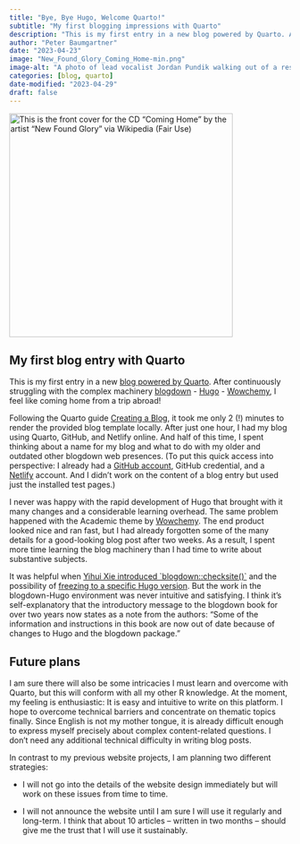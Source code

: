 ```yaml
---
title: "Bye, Bye Hugo, Welcome Quarto!"
subtitle: "My first blogging impressions with Quarto"
description: "This is my first entry in a new blog powered by Quarto. After continuously struggling with a complex machinery (blogdown, Hugo, Wowchemy), I feel like coming home from a trip abroad!"
author: "Peter Baumgartner"
date: "2023-04-23"
image: "New_Found_Glory_Coming_Home-min.png"
image-alt: "A photo of lead vocalist Jordan Pundik walking out of a restaurant holding a suitcase that reads the words 'NEW FOUND GLORY'. The words 'COMING HOME' appear in the bottom-left of the image."
categories: [blog, quarto]
date-modified: "2023-04-29"
draft: false
---
```


[![This is the front cover for the CD "Coming Home" by the artist "New
Found Glory" via Wikipedia (Fair
Use)](New_Found_Glory_Coming_Home-min.png){fig-alt="A photo of lead vocalist Jordan Pundik walking out of a restaurant holding a suitcase that reads the words \"NEW FOUND GLORY\". The words \"COMING HOME\" appear in the bottom-left of the image."
fig-align="center"
width="400"}](https://en.wikipedia.org/wiki/Coming_Home_(New_Found_Glory_album))

## My first blog entry with Quarto

This is my first entry in a new [blog powered by
Quarto](https://quarto.org/ "Welcome to Quarto – An open-source scientific and technical publishing system").
After continuously struggling with the complex machinery
[blogdown](https://bookdown.org/yihui/blogdown/ "first page of the online blogdown book") -
[Hugo](https://gohugo.io/ "The world’s fastest framework for building websites") -
[Wowchemy](https://wowchemy.com/ "The site you need to grow as a creator — without the bloat"),
I feel like coming home from a trip abroad!

Following the Quarto guide [Creating a
Blog](https://quarto.org/docs/websites/website-blog.html "Quarto websites include integrated support for blogging."),
it took me only 2 (!) minutes to render the provided blog template
locally. After just one hour, I had my blog using Quarto, GitHub, and
Netlify online. And half of this time, I spent thinking about a name for
my blog and what to do with my older and outdated other blogdown web
presences. (To put this quick access into perspective: I already had a
[GitHub
account](https://github.com/petzi53 "The complete developer platform to build, scale, and deliver secure software"),
GitHub credential, and a
[Netlify](https://www.netlify.com/ "Bring it all together The fastest way to combine your favorite tools and APIs to build the fastest sites, stores, and apps for the web")
account. And I didn't work on the content of a blog entry but used just
the installed test pages.)

I never was happy with the rapid development of Hugo that brought with
it many changes and a considerable learning overhead. The same problem
happened with the Academic theme by [Wowchemy](https://wowchemy.com/).
The end product looked nice and ran fast, but I had already forgotten
some of the many details for a good-looking blog post after two weeks.
As a result, I spent more time learning the blog machinery than I had
time to write about substantive subjects.

It was helpful when [Yihui Xie introduced
\`blogdown::checksite()\`](https://bookdown.org/yihui/blogdown/a-quick-example.html#when-in-doubt-run-blogdowncheck_site)
and the possibility of [freezing to a specific Hugo
version](https://bookdown.org/yihui/blogdown/global-options.html#global-options).
But the work in the blogdown-Hugo environment was never intuitive and
satisfying. I think it's self-explanatory that the introductory message
to the blogdown book for over two years now states as a note from the
authors: "Some of the information and instructions in this book are now
out of date because of changes to Hugo and the blogdown package."

## Future plans

I am sure there will also be some intricacies I must learn and overcome
with Quarto, but this will conform with all my other R knowledge. At the
moment, my feeling is enthusiastic: It is easy and intuitive to write on
this platform. I hope to overcome technical barriers and concentrate on
thematic topics finally. Since English is not my mother tongue, it is
already difficult enough to express myself precisely about complex
content-related questions. I don't need any additional technical
difficulty in writing blog posts.

In contrast to my previous website projects, I am planning two different
strategies: 

-   I will not go into the details of the website design immediately but
    will work on these issues from time to time.

-   I will not announce the website until I am sure I will use it
    regularly and long-term. I think that about 10 articles -- written
    in two months -- should give me the trust that I will use it
    sustainably.
